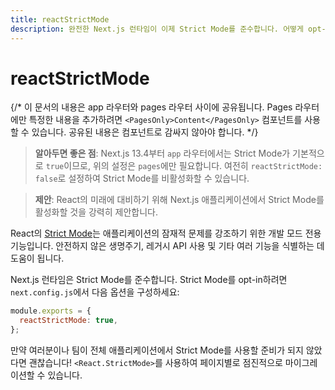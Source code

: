 ```yaml
---
title: reactStrictMode
description: 완전한 Next.js 런타임이 이제 Strict Mode를 준수합니다. 어떻게 opt-in 할 수 있는지 알아보세요.
---
```


# reactStrictMode

{/* 이 문서의 내용은 app 라우터와 pages 라우터 사이에 공유됩니다. Pages 라우터에만 특정한 내용을 추가하려면 `<PagesOnly>Content</PagesOnly>` 컴포넌트를 사용할 수 있습니다. 공유된 내용은 컴포넌트로 감싸지 않아야 합니다. */}

> **알아두면 좋은 점**: Next.js 13.4부터 `app` 라우터에서는 Strict Mode가 기본적으로 `true`이므로, 위의 설정은 `pages`에만 필요합니다. 여전히 `reactStrictMode: false`로 설정하여 Strict Mode를 비활성화할 수 있습니다.

> **제안**: React의 미래에 대비하기 위해 Next.js 애플리케이션에서 Strict Mode를 활성화할 것을 강력히 제안합니다.

React의 [Strict Mode](https://react.dev/reference/react/StrictMode)는 애플리케이션의 잠재적 문제를 강조하기 위한 개발 모드 전용 기능입니다. 안전하지 않은 생명주기, 레거시 API 사용 및 기타 여러 기능을 식별하는 데 도움이 됩니다.

Next.js 런타임은 Strict Mode를 준수합니다. Strict Mode를 opt-in하려면 `next.config.js`에서 다음 옵션을 구성하세요:

```js filename="next.config.js"
module.exports = {
  reactStrictMode: true,
};
```

만약 여러분이나 팀이 전체 애플리케이션에서 Strict Mode를 사용할 준비가 되지 않았다면 괜찮습니다! `<React.StrictMode>`를 사용하여 페이지별로 점진적으로 마이그레이션할 수 있습니다.
